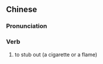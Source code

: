 ==Chinese==
{{zh-forms}}

===Pronunciation===
{{zh-pron
|m=niǎn熄
|cat=v
}}

===Verb===
{{zh-verb}}

# to stub out (a cigarette or a flame)